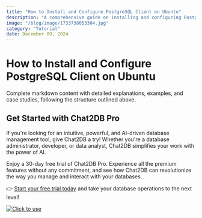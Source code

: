 ```yaml
---
title: "How to Install and Configure PostgreSQL Client on Ubuntu"
description: "A comprehensive guide on installing and configuring PostgreSQL client on Ubuntu, covering all necessary steps and configurations."
image: "/blog/image/1733738053304.jpg"
category: "Tutorial"
date: December 09, 2024
---
```


# How to Install and Configure PostgreSQL Client on Ubuntu

Complete markdown content with detailed explanations, examples, and case studies, following the structure outlined above.

## Get Started with Chat2DB Pro

If you're looking for an intuitive, powerful, and AI-driven database management tool, give Chat2DB a try! Whether you're a database administrator, developer, or data analyst, Chat2DB simplifies your work with the power of AI.

Enjoy a 30-day free trial of Chat2DB Pro. Experience all the premium features without any commitment, and see how Chat2DB can revolutionize the way you manage and interact with your databases.

👉 [Start your free trial today](https://chat2db.ai/pricing) and take your database operations to the next level!


[![Click to use](/image/blog/bg/chat2db.jpg)](https://chat2db.ai/)
